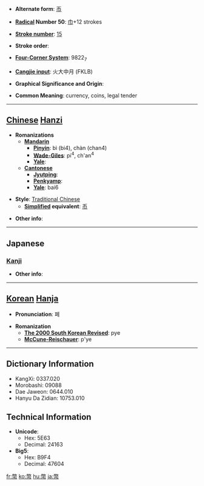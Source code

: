 * '''Alternate form''': [[币]]

* '''[[Wiktionary:Chinese radical index| Radical]] Number 50''': [[Wiktionary:Chinese radical index 巾|巾]]+12 strokes

* '''[[Wiktionary:Chinese total strokes index|Stroke number]]''': [[Wiktionary:Chinese total strokes index 15|15]]

* '''Stroke order''': 

* '''[[Wiktionary:Chinese four corner index|Four-Corner System]]''': 9822<sub>7</sub>

* '''[[Wiktionary:Chinese Cangjie index|Cangjie input]]''': 火大中月 (FKLB)

* '''Graphical Significance and Origin''': 

* '''Common Meaning''': currency, coins, legal tender

----

== [[Chinese]] [[Hanzi]] ==

* '''Romanizations'''
** '''[[Mandarin]]'''
*** '''[[Pinyin]]''': bì (bi4), chàn (chan4)
*** '''[[Wade-Giles]]''': pi<sup>4</sup>, ch'an<sup>4</sup>
*** '''[[Yale]]''': 
** '''[[Cantonese]]'''
*** '''[[Jyutping]]''':
*** '''[[Penkyamp]]''': 
*** '''[[Yale]]''': bai6

* '''Style''': [[Traditional Chinese]] 
** '''[[Simplified Chinese|Simplified]] equivalent''': [[币]]

* '''Other info''': 

----

==Japanese==
===[[Kanji]]===
{{kanji|on readings=[[へい]] (hei)|kun readings=[[ぬさ]] (nusa), [[たから]] (takara), [[ぜに]] (zeni)}}

* '''Other info''':  

----

== [[Korean]] [[Hanja]] ==

* '''Pronunciation''': 폐

* '''Romanization'''
** '''[[The 2000 South Korean Revised Romanization|The 2000 South Korean Revised]]''': pye
** '''[[McCune-Reischauer]]''': p'ye

----

== Dictionary Information ==

* KangXi: 0337.020
* Morobashi: 09088
* Dae Jaweon: 0644.010
* Hanyu Da Zidian: 10753.010

== Technical Information ==

* '''Unicode''':
** Hex: 5E63
** Decimal: 24163
* '''Big5''':
** Hex: B9F4
** Decimal: 47604

[[fr:幣]]
[[ko:幣]]
[[hu:幣]]
[[ja:幣]]
